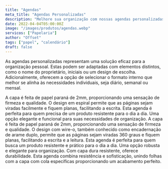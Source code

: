 ```yaml
---
title: "Agendas"
meta_title: "Agendas Personalizadas"
description: "Melhore sua organização com nossas agendas personalizadas. Adaptáveis com seu nome, iniciais ou design de escolha. Escolha o formato interno que melhor atende às suas necessidades!"
date: 2022-04-04T05:00:00Z
image: "/images/produtos/agendas.webp"
servicos: ["Papelaria"]
author: "Offset"
tags: ["papel", "calendário"]
draft: false
---
```


As agendas personalizadas representam uma solução eficaz para a organização pessoal. Estas podem ser adaptadas com elementos distintos, como o nome do proprietário, iniciais ou um design de escolha. Adicionalmente, oferecem a opção de selecionar o formato interno que melhor se alinha às necessidades individuais, seja diário, semanal ou mensal.

<Accordion client:load title="Agenda Capa Dura com Espiral ">
 A capa é feita de papel paraná de 2mm, proporcionando uma sensação de firmeza e qualidade. O design em espiral permite que as páginas sejam viradas facilmente e fiquem planas, facilitando a escrita. Esta agenda é perfeita para quem precisa de um produto resistente para o dia a dia.


</Accordion>

<Accordion client:load title="Agenda Capa Dura com Wire-o">
Uma opção elegante e funcional para suas necessidades de organização. A capa é feita de papel paraná de 2mm, proporcionando uma sensação de firmeza e qualidade. O design com wire-o, também conhecido como encadernação de arame duplo, permite que as páginas sejam viradas 360 graus e fiquem planas, facilitando a escrita e a leitura. Esta agenda é perfeita para quem busca um produto resistente e prático para o dia a dia.


</Accordion>
<Accordion client:load title="Agenda Capa Dura Lombada Quadrada">
Uma opção robusta e elegante para organização. Com capa dura resistente, oferece durabilidade. Esta agenda combina resistência e sofisticação, unindo folhas com a capa com cola específicas proporcionando um acabamento perfeito.


</Accordion>


<ButtonWhatsapp
  label="ORÇAMENTO PELO WHATSAPP"
  tag="_blank"
  produto="Agenda"
  phoneNumber="5567999005557"
/>
